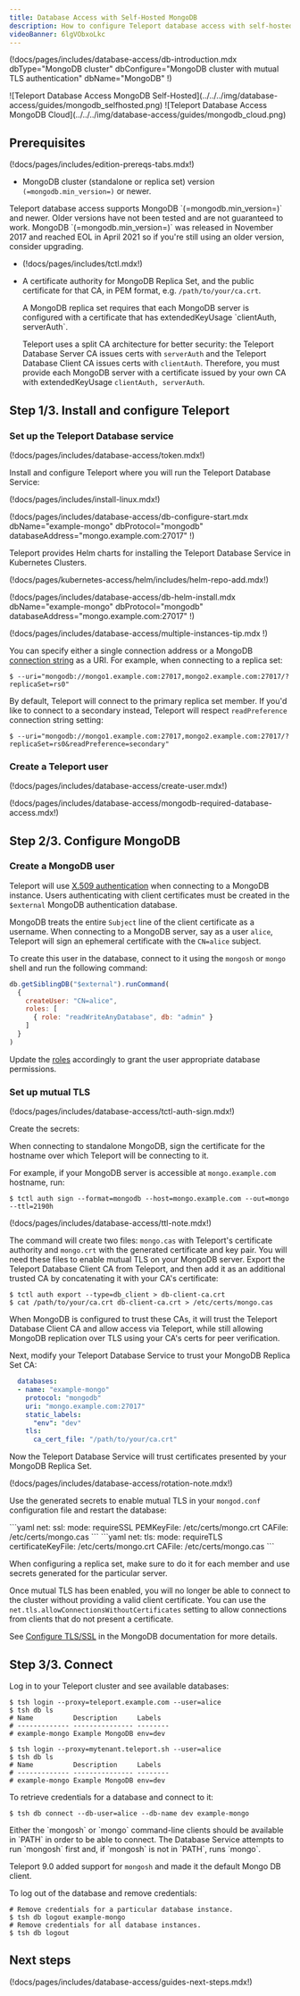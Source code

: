 ```yaml
---
title: Database Access with Self-Hosted MongoDB
description: How to configure Teleport database access with self-hosted MongoDB.
videoBanner: 6lgVObxoLkc
---
```


(!docs/pages/includes/database-access/db-introduction.mdx  dbType="MongoDB cluster" dbConfigure="MongoDB cluster with mutual TLS authentication" dbName="MongoDB" !)

<Tabs>
<TabItem scope={["oss", "enterprise"]} label="Self-Hosted">
![Teleport Database Access MongoDB Self-Hosted](../../../img/database-access/guides/mongodb_selfhosted.png)
</TabItem>
<TabItem scope={["cloud"]} label="Teleport Enterprise Cloud">
![Teleport Database Access MongoDB Cloud](../../../img/database-access/guides/mongodb_cloud.png)
</TabItem>

</Tabs>

## Prerequisites

(!docs/pages/includes/edition-prereqs-tabs.mdx!)

- MongoDB cluster (standalone or replica set) version `(=mongodb.min_version=)` or newer.

<Admonition type="note">
  Teleport database access supports MongoDB `(=mongodb.min_version=)` and newer.
  Older versions have not been tested and are not guaranteed to work. MongoDB
  `(=mongodb.min_version=)` was released in November 2017 and reached EOL in
  April 2021 so if you're still using an older version, consider upgrading.
</Admonition>

- (!docs/pages/includes/tctl.mdx!)
- A certificate authority for MongoDB Replica Set, and the public certificate
  for that CA, in PEM format, e.g. `/path/to/your/ca.crt`.

  <Admonition type="note">
  A MongoDB replica set requires that each MongoDB server is configured with a 
  certificate that has extendedKeyUsage `clientAuth, serverAuth`.
  
  Teleport uses a split CA architecture for better security:
  the Teleport Database Server CA issues certs with `serverAuth`
  and the Teleport Database Client CA issues certs with `clientAuth`.
  Therefore, you must provide each MongoDB server with a certificate issued by
  your own CA with extendedKeyUsage `clientAuth, serverAuth`.
  </Admonition>

## Step 1/3. Install and configure Teleport

### Set up the Teleport Database service

(!docs/pages/includes/database-access/token.mdx!)

Install and configure Teleport where you will run the Teleport Database Service:

<Tabs>
<TabItem label="Linux Server">

(!docs/pages/includes/install-linux.mdx!)

(!docs/pages/includes/database-access/db-configure-start.mdx dbName="example-mongo" dbProtocol="mongodb" databaseAddress="mongo.example.com:27017" !)

</TabItem>
<TabItem label="Kubernetes Cluster">
  Teleport provides Helm charts for installing the Teleport Database Service in Kubernetes Clusters.

  (!docs/pages/kubernetes-access/helm/includes/helm-repo-add.mdx!)

  (!docs/pages/includes/database-access/db-helm-install.mdx dbName="example-mongo" dbProtocol="mongodb" databaseAddress="mongo.example.com:27017" !)
</TabItem>
</Tabs>

(!docs/pages/includes/database-access/multiple-instances-tip.mdx !)

You can specify either a single connection address or a MongoDB
[connection string](https://docs.mongodb.com/manual/reference/connection-string/)
as a URI. For example, when connecting to a replica set:

```code
$ --uri="mongodb://mongo1.example.com:27017,mongo2.example.com:27017/?replicaSet=rs0"
```

By default, Teleport will connect to the primary replica set member. If you'd
like to connect to a secondary instead, Teleport will respect `readPreference`
connection string setting:

```code
$ --uri="mongodb://mongo1.example.com:27017,mongo2.example.com:27017/?replicaSet=rs0&readPreference=secondary"
```

### Create a Teleport user

(!docs/pages/includes/database-access/create-user.mdx!)

(!docs/pages/includes/database-access/mongodb-required-database-access.mdx!)

## Step 2/3. Configure MongoDB

### Create a MongoDB user

Teleport will use [X.509 authentication](https://docs.mongodb.com/manual/tutorial/configure-x509-client-authentication/)
when connecting to a MongoDB instance. Users authenticating with client certificates
must be created in the `$external` MongoDB authentication database.

MongoDB treats the entire `Subject` line of the client certificate as a username.
When connecting to a MongoDB server, say as a user `alice`, Teleport will sign
an ephemeral certificate with the `CN=alice` subject.

To create this user in the database, connect to it using the `mongosh` or `mongo` shell and run
the following command:

```js
db.getSiblingDB("$external").runCommand(
  {
    createUser: "CN=alice",
    roles: [
      { role: "readWriteAnyDatabase", db: "admin" }
    ]
  }
)
```

Update the [roles](https://docs.mongodb.com/manual/tutorial/manage-users-and-roles/)
accordingly to grant the user appropriate database permissions.

### Set up mutual TLS

(!docs/pages/includes/database-access/tctl-auth-sign.mdx!)

Create the secrets:

<Tabs>
  <TabItem label="Standalone">
  When connecting to standalone MongoDB, sign the certificate for the hostname over
  which Teleport will be connecting to it.

  For example, if your MongoDB server is accessible at `mongo.example.com`
  hostname, run:

  ```code
  $ tctl auth sign --format=mongodb --host=mongo.example.com --out=mongo --ttl=2190h
  ```

  (!docs/pages/includes/database-access/ttl-note.mdx!)

  The command will create two files: `mongo.cas` with Teleport's certificate
  authority and `mongo.crt` with the generated certificate and key pair. You will
  need these files to enable mutual TLS on your MongoDB server.
  </TabItem>
  <TabItem label="Replica Set">
  Export the Teleport Database Client CA from Teleport, and then add it as an 
  additional trusted CA by concatenating it with your CA's certificate:
  
  ```code
  $ tctl auth export --type=db_client > db-client-ca.crt
  $ cat /path/to/your/ca.crt db-client-ca.crt > /etc/certs/mongo.cas
  ```

  When MongoDB is configured to trust these CAs, it will trust the Teleport 
  Database Client CA and allow access via Teleport, while still allowing MongoDB 
  replication over TLS using your CA's certs for peer verification.
  
  Next, modify your Teleport Database Service to trust your MongoDB Replica 
  Set CA:
  ```yaml
    databases:
    - name: "example-mongo"
      protocol: "mongodb"
      uri: "mongo.example.com:27017"
      static_labels:
        "env": "dev"
      tls:
        ca_cert_file: "/path/to/your/ca.crt"
  ```
  
  Now the Teleport Database Service will trust certificates presented by your
  MongoDB Replica Set.
  </TabItem>
</Tabs>

(!docs/pages/includes/database-access/rotation-note.mdx!)

Use the generated secrets to enable mutual TLS in your `mongod.conf` configuration
file and restart the database:

<Tabs>
  <TabItem label="MongoDB 3.6 - 4.2">
  ```yaml
  net:
    ssl:
      mode: requireSSL
      PEMKeyFile: /etc/certs/mongo.crt
      CAFile: /etc/certs/mongo.cas
  ```
  </TabItem>
  <TabItem label="MongoDB 4.2+">
  ```yaml
  net:
    tls:
      mode: requireTLS
      certificateKeyFile: /etc/certs/mongo.crt
      CAFile: /etc/certs/mongo.cas
  ```
  </TabItem>
</Tabs>

When configuring a replica set, make sure to do it for each member and use
secrets generated for the particular server.

Once mutual TLS has been enabled, you will no longer be able to connect to
the cluster without providing a valid client certificate. You can use the
`net.tls.allowConnectionsWithoutCertificates` setting to allow connections
from clients that do not present a certificate.

See [Configure TLS/SSL](https://docs.mongodb.com/manual/tutorial/configure-ssl/)
in the MongoDB documentation for more details.

## Step 3/3. Connect

Log in to your Teleport cluster and see available databases:

<Tabs>
<TabItem scope={["oss", "enterprise"]} label="Self-Hosted">

```code
$ tsh login --proxy=teleport.example.com --user=alice
$ tsh db ls
# Name          Description     Labels
# ------------- --------------- --------
# example-mongo Example MongoDB env=dev
```

</TabItem>
<TabItem scope={["cloud"]} label="Teleport Enterprise Cloud">

```code
$ tsh login --proxy=mytenant.teleport.sh --user=alice
$ tsh db ls
# Name          Description     Labels
# ------------- --------------- --------
# example-mongo Example MongoDB env=dev
```

</TabItem>

</Tabs>

To retrieve credentials for a database and connect to it:

```code
$ tsh db connect --db-user=alice --db-name dev example-mongo
```

<Admonition type="note" title="Supported MongoDB clients">
  Either the `mongosh` or `mongo` command-line clients should be available in `PATH` in order to be
  able to connect. The Database Service attempts to run `mongosh` first and, if `mongosh` is not in `PATH`, runs `mongo`.

  Teleport 9.0 added support for `mongosh` and made it the default Mongo DB client.
</Admonition>

To log out of the database and remove credentials:

```code
# Remove credentials for a particular database instance.
$ tsh db logout example-mongo
# Remove credentials for all database instances.
$ tsh db logout
```

## Next steps

(!docs/pages/includes/database-access/guides-next-steps.mdx!)

